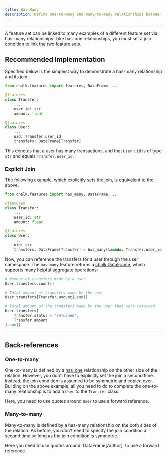 ```yaml
---
title: Has Many
description: Define one-to-many and many-to-many relationships between feature sets.
---
```



---

A feature set can be linked to many examples of a different feature set
via has-many relationships. Like has-one relationships, you must set a join condition to link
the two feature sets.

## Recommended Implementation

Specified below is the simplest way to demonstrate a has-many relationship and its join.

```py
from chalk.features import features, DataFrame, ...

@features
class Transfer:
    ...
    user_id: str
    amount: float

@features
class User:
    ...
    uid: Transfer.user_id
    transfers: DataFrame[Transfer]
```

This denotes that a user has many transactions, and that `User.uid` is of type `str` and equals `Transfer.user_id`.

### Explicit Join

The following example, which explicitly sets the join, is equivalent to the above.

```py
from chalk.features import has_many, DataFrame, ...

@features
class Transfer:
    ...
    user_id: str
    amount: float

@features
class User:
    ...
    uid: str
    transfers: DataFrame[Transfer] = has_many(lambda: Transfer.user_id == User.uid)
```

Now, you can reference the transfers for a user through the user namespace.
The `has_many` feature returns a [chalk.DataFrame](/docs/dataframe),
which supports many helpful aggregate operations:

```py
# Number of transfers made by a user
User.transfers.count()

# Total amount of transfers made by the user
User.transfers[Transfer.amount].sum()

# Total amount of the transfers made by the user that were returned
User.transfers[
    Transfer.status = "returned",
    Transfer.amount
].sum()
```

---

## Back-references

### One-to-many

One-to-many is defined by a [has_one](/docs/has-one) relationship
on the other side of the relation.
However, you don't have to explicitly set the join a second time.
Instead, the join condition is assumed to be symmetric and copied over.
Building on the above example, all you need to do
to complete the one-to-many relationship is to add a `User` to
the `Transfer` class:

<PyDiffEditor html={manyToOneDiff} />

<TipInfo>Here, you need to use quotes around `User` to use a forward reference.</TipInfo>

[//]: # (Alternatively, you could define the join condition on the same)

[//]: # (side, and add the [DataFrame]&#40;/docs/dataframe&#41; to the `User` class:)

[//]: # ()
[//]: # (<PyDiffEditor html={oneToManyDiff} />)

[//]: # (<TipInfo>Again, you need to use quotes around `User` deal with forward references.</TipInfo>)

### Many-to-many

Many-to-many is defined by a has-many relationship
on the both sides of the relation.
As before, you don't need to specify the join condition a second time
so long as the join condition is symmetric.

<PyDiffEditor html={manyToManyDiff} />

<TipInfo>
  Here you need to use quotes around `DataFrame[Author]` to use a forward reference.
</TipInfo>
